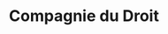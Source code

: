 ---
title: Compagnie du Droit
category: 'wordpress'
website: 'https://www.compagniedudroit.com'
year: 2017
summary: Le site Compagnie du Droit est une société d'avocat spécialisé pour défendre vos intérêts et nous mettre au service de vos Projets. Ils désiraient un site éditoriale permettant de mettre en avant leur compétences ainsi que leurs offres d'emplois. Selection de WordPress pour sa plateforme rédactionnel et ainsi leur permettre de modifier rapidement le contenu du site.
excerpt: "Développement d'un site WordPress éditorial pour Compagnie du Droit, cabinet d'avocats spécialisé. Intégration des maquettes Photoshop et configuration des plugins d'offre d'emploi pour mettre en avant leurs compétences et opportunités professionnelles."
actions:
  - Intégration des maquettes photoshop
  - Configuration des plugins d'offre d'emploi

image:
  thumbnail: compagnie-du-droit-sm.jpg
  large: compagnie-du-droit.jpg
tools:
  - wordpress
---